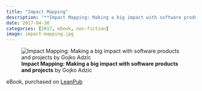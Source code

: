 ```yaml
---
title: "Impact Mapping"
description: "**Impact Mapping: Making a big impact with software products and projects** by Gojko Adzic"
date: 2017-04-30
categories: [2017, ebook, non-fiction]
image: impact-mapping.jpg
---
```

![**Impact Mapping: Making a big impact with software products and projects** by Gojko Adzic](impact-mapping.jpg){fig-align="left"}

eBook, purchased on [LeanPub](https://leanpub.com/)
